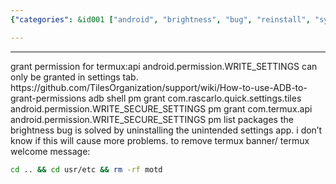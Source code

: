 ```yaml
---
{"categories": &id001 ["android", "brightness", "bug", "reinstall", "system manage", "termux"], "category": "Troubleshooting", "date": "2021-12-20 09:04:08", "description": "In this article, the author provides a step-by-step guide on how to reinstall Termux and troubleshoot common issues like granting required permissions, fixing the brightness bug by uninstalling a settings app, and removing the Termux banner for a customized experience.", "tags": *id001, "title": "After Termux Reinstallation"}

---
```


------
grant permission for termux:api
android.permission.WRITE_SETTINGS can only be granted in settings tab.
https://github.com/TilesOrganization/support/wiki/How-to-use-ADB-to-grant-permissions
adb shell pm grant com.rascarlo.quick.settings.tiles android.permission.WRITE_SECURE_SETTINGS
pm grant com.termux.api android.permission.WRITE_SECURE_SETTINGS
pm list packages
the brightness bug is solved by uninstalling the unintended settings app. i don't know if this will cause more problems.
to remove termux banner/ termux welcome message:
```bash
cd .. && cd usr/etc && rm -rf motd
```
